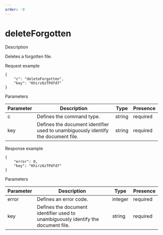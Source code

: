 ```yaml
---
order: -9
---
```

# [](/editors/command/)deleteForgotten

Description

Deletes a forgotten file.

Request example

```
{
    "c": "deleteForgotten",
    "key": "Khirz6zTPdfd7"
}
```

Parameters

| Parameter | Description                                                                       | Type   | Presence |
| --------- | --------------------------------------------------------------------------------- | ------ | -------- |
| c         | Defines the command type.                                                         | string | required |
| key       | Defines the document identifier used to unambiguously identify the document file. | string | required |

Response example

```
{
    "error": 0,
    "key": "Khirz6zTPdfd7"
}
```

Parameters

| Parameter | Description                                                                       | Type    | Presence |
| --------- | --------------------------------------------------------------------------------- | ------- | -------- |
| error     | Defines an error code.                                                            | integer | required |
| key       | Defines the document identifier used to unambiguously identify the document file. | string  | required |
